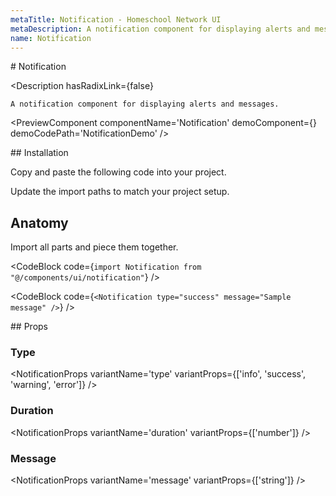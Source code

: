 ```yaml
---
metaTitle: Notification - Homeschool Network UI
metaDescription: A notification component for displaying alerts and messages.
name: Notification
---
```


<FlexGroup>
  # Notification

  <Description
    hasRadixLink={false}
  >
    A notification component for displaying alerts and messages.
  </Description>
</FlexGroup>

<PreviewComponent
  componentName='Notification'
  demoComponent={<NotificationDemo />}
  demoCodePath='NotificationDemo'
/>

<FlexGroup>
  ## Installation

Copy and paste the following code into your project.

<ComponentSource code='Notification' />

Update the import paths to match your project setup.

## Anatomy

Import all parts and piece them together.

<CodeBlock code={`import Notification from "@/components/ui/notification"`} />

<CodeBlock
  code={`<Notification type="success" message="Sample message" />`}
/>
</FlexGroup>

<FlexGroup>
## Props

### Type

<NotificationProps
  variantName='type'
  variantProps={['info', 'success', 'warning', 'error']}
/>

### Duration

<NotificationProps
  variantName='duration'
  variantProps={['number']}
/>

### Message

<NotificationProps
  variantName='message'
  variantProps={['string']}
/>

</FlexGroup>

